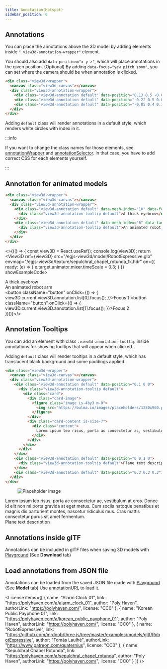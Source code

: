 ```yaml
---
title: Annotation(Hotspot)
sidebar_position: 6
---
```



## Annotations
You can place the annotations above the 3D model by adding elements inside `".view3d-annotation-wrapper"` element.

You should also add `data-position="x y z"`, which will place annotations in the given position.
(Optional) By adding `data-focus="yaw pitch zoom"`, you can set where the camera should be when annotation is clicked.

```html
<div class="view3d-wrapper">
  <canvas class="view3d-canvas"></canvas>
  <div class="view3d-annotation-wrapper">
    <div class="view3d-annotation default" data-position="0.13 0.5 -0.05" data-focus="-90 0 30"></div>
    <div class="view3d-annotation default" data-position="-0.22 0.5 0.05" data-focus="90 0 30" data-duration="500"></div>
    <div class="view3d-annotation default" data-position="-0.05 0.4 0.18" data-focus="0 20 35" data-duration="0"></div>
  </div>
</div>
```

Adding `default` class will render annotations in a default style, which renders white circles with index in it.

<View3D
  src="/egjs-view3d/model/draco/payphone.glb"
  envmap="/egjs-view3d/texture/sepulchral_chapel_rotunda_1k.hdr"
  poster="/egjs-view3d/poster/payphone.png"
  showExampleCode>
  <div className="view3d-annotation-wrapper">
    <div className="view3d-annotation default" data-position="0.13 0.5 -0.05" data-focus="-90 0 30"></div>
    <div className="view3d-annotation default" data-position="-0.22 0.5 0.05" data-focus="90 0 30" data-duration="500"></div>
    <div className="view3d-annotation default" data-position="-0.05 0.4 0.18" data-focus="0 20 35" data-duration="0"></div>
  </div>
</View3D>

:::info

If you want to change the class names for those elements, see [annotationWrapper](/docs/options/annotation/annotationWrapper) and [annotationSelector](/docs/options/annotation/annotationSelector).
In that case, you have to add correct CSS for each elements yourself.

:::

## Annotation for animated models

```html
<div class="view3d-wrapper">
  <canvas class="view3d-canvas"></canvas>
  <div class="view3d-annotation-wrapper">
    <div class="view3d-annotation default" data-mesh-index="10" data-face-index="5" data-focus="0 0 15" data-duration="500">
      <div class="view3d-annotation-tooltip default">A thick eyebrow</div>
    </div>
    <div class="view3d-annotation default" data-mesh-index="6" data-face-index="5" data-focus="30 15 30" data-duration="200">
      <div class="view3d-annotation-tooltip default">An animated robot arm</div>
    </div>
  </div>
</div>
```

<>{(() => {
  const view3D = React.useRef();
  console.log(view3D);
  return <View3D
    ref={view3D}
    src="/egjs-view3d/model/RobotExpressive.glb"
    envmap="/egjs-view3d/texture/sepulchral_chapel_rotunda_1k.hdr"
    on={{
      ready: (e) => { e.target.animator.mixer.timeScale = 0.3; }
    }}
    showExampleCode>
    <div className="view3d-annotation-wrapper">
      <div className="view3d-annotation default" data-mesh-index="10" data-face-index="5" data-focus="0 0 15" data-duration="500">
        <div className="view3d-annotation-tooltip default">A thick eyebrow</div>
      </div>
      <div className="view3d-annotation default" data-mesh-index="6" data-face-index="5" data-focus="30 15 30" data-duration="200">
        <div className="view3d-annotation-tooltip default">An animated robot arm</div>
      </div>
    </div>
    <div className="view3d-overlay is-align-items-flex-start is-justify-content-flex-end">
      <div className="buttons p-4">
        <button className="button" onClick={() => {
          view3D.current.view3D.annotation.list[0].focus();
        }}>Focus 1</button>
        <button className="button" onClick={() => {
          view3D.current.view3D.annotation.list[1].focus();
        }}>Focus 2</button>
      </div>
    </div>
  </View3D>
})()}</>

## Annotation Tooltips
You can add an element with class `.view3d-annotation-tooltip` inside annotations for showing tooltips that will appear when clicked.

Adding `default` class will render tooltips in a default style, which has translucent black background and some paddings applied.

```html
<div class="view3d-wrapper">
  <canvas class="view3d-canvas"></canvas>
  <div class="view3d-annotation-wrapper">
    <div class="view3d-annotation default" data-position="0.1 0 0">
      <div class="view3d-annotation-tooltip default">
        <div class="card">
          <div class="card-image">
            <figure class="image is-4by3 m-0">
              <img src="https://bulma.io/images/placeholders/1280x960.png" alt="Placeholder image" />
            </figure>
          </div>
          <div class="card-content is-size-7">
            <div class="content">
              Lorem ipsum leo risus, porta ac consectetur ac, vestibulum at eros. Donec id elit non mi porta gravida at eget metus. Cum sociis natoque penatibus et magnis dis parturient montes, nascetur ridiculus mus. Cras mattis consectetur purus sit amet fermentum.
            </div>
          </div>
        </div>
      </div>
    </div>
    <div class="view3d-annotation default" data-position="0 0.1 0">
      <div class="view3d-annotation-tooltip default">Plane text description</div>
    </div>
    <div class="view3d-annotation default" data-position="0.3 0.3 0.3"></div>
  </div>
</div>
```

<View3D
  src="/egjs-view3d/model/draco/alarm.glb"
  envmap="/egjs-view3d/texture/sepulchral_chapel_rotunda_1k.hdr"
  poster="/egjs-view3d/poster/alarm.png"
  showExampleCode>
  <div className="view3d-annotation-wrapper">
    <div className="view3d-annotation default" data-position="0.1 0 0">
      <div className="view3d-annotation-tooltip default">
        <div className="card" style={{ width: "240px" }}>
          <div className="card-image">
            <figure className="image is-4by3 m-0">
              <img src="https://bulma.io/images/placeholders/1280x960.png" alt="Placeholder image" />
            </figure>
          </div>
          <div className="card-content is-size-7">
            <div className="content">
              Lorem ipsum leo risus, porta ac consectetur ac, vestibulum at eros. Donec id elit non mi porta gravida at eget metus. Cum sociis natoque penatibus et magnis dis parturient montes, nascetur ridiculus mus. Cras mattis consectetur purus sit amet fermentum.
            </div>
          </div>
        </div>
      </div>
    </div>
    <div className="view3d-annotation default" data-position="0 0.1 0">
      <div className="view3d-annotation-tooltip default">Plane text description</div>
    </div>
    <div className="view3d-annotation default" data-position="0 0 0"></div>
  </div>
</View3D>

## Annotations inside glTF
Annotations can be included in glTF files when saving 3D models with [Playground](/Playground) (See **Download** tab)

<View3D
  src="/egjs-view3d/model/annotation/alarm/alarm.gltf"
  envmap="/egjs-view3d/texture/sepulchral_chapel_rotunda_1k.hdr"
  showExampleCode />

## Load annotations from JSON file
Annotations can be loaded from the saved JSON file made with [Playground](/Playground) (See **Model** tab)
Use [annotationURL](/docs/options/annotation/annotationURL) to load it.

<View3D
  src="/egjs-view3d/model/draco/alarm.glb"
  envmap="/egjs-view3d/texture/sepulchral_chapel_rotunda_1k.hdr"
  annotationURL="/egjs-view3d/model/annotation/alarm-annotations.json"
  showExampleCode />

<License items={[
  {
    name: "Alarm Clock 01",
    link: "https://polyhaven.com/a/alarm_clock_01",
    author: "Poly Haven",
    authorLink: "https://polyhaven.com/",
    license: "CC0"
  },
  {
    name: "Korean Public Payphone 01",
    link: "https://polyhaven.com/a/korean_public_payphone_01",
    author: "Poly Haven",
    authorLink: "https://polyhaven.com/",
    license: "CC0"
  },
  {
    name: "RobotExpressive",
    link: "https://github.com/mrdoob/three.js/tree/master/examples/models/gltf/RobotExpressive",
    author: "Tomás Laulhé",
    authorLink: "https://www.patreon.com/quaternius",
    license: "CC0"
  },
  {
    name: "Sepulchral Chapel Rotunda",
    link: "https://polyhaven.com/a/sepulchral_chapel_rotunda",
    author: "Poly Haven",
    authorLink: "https://polyhaven.com/",
    license: "CC0"
  }
]} />
